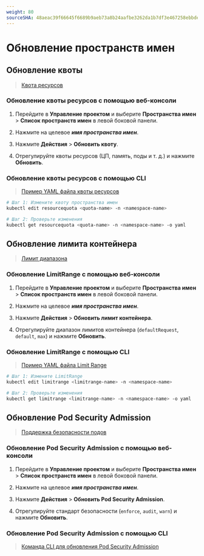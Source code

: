 ```yaml
---
weight: 80
sourceSHA: 48aeac39f66645f6689b9aeb73a8b24aafbe3262da1b7df3e467258ebbde7872
---
```


# Обновление пространств имен

## Обновление квоты

> [Квота ресурсов](./resource_quota.mdx)

### Обновление квоты ресурсов с помощью веб-консоли

1. Перейдите в **Управление проектом** и выберите **Пространства имен** > **Список пространств имен** в левой боковой панели.

2. Нажмите на целевое ***имя пространства имен***.

3. Нажмите **Действия** > **Обновить квоту**.

4. Отрегулируйте квоты ресурсов (ЦП, память, поды и т. д.) и нажмите **Обновить**.

### Обновление квоты ресурсов с помощью CLI

> [Пример YAML файла квоты ресурсов](./create_namespace.mdx#namespace-yaml)

```bash
# Шаг 1: Измените квоту пространства имен  
kubectl edit resourcequota <quota-name> -n <namespace-name>  

# Шаг 2: Проверьте изменения  
kubectl get resourcequota <quota-name> -n <namespace-name> -o yaml  
```

## Обновление лимита контейнера

> [Лимит диапазона](./limit_range.mdx)

### Обновление LimitRange с помощью веб-консоли

1. Перейдите в **Управление проектом** и выберите **Пространства имен** > **Список пространств имен** в левой боковой панели.

2. Нажмите на целевое ***имя пространства имен***.

3. Нажмите **Действия** > **Обновить лимит контейнера**.

4. Отрегулируйте диапазон лимитов контейнера (`defaultRequest`, `default`, `max`) и нажмите **Обновить**.

### Обновление LimitRange с помощью CLI

> [Пример YAML файла Limit Range](./create_namespace.mdx#namespace-yaml)

```bash
# Шаг 1: Измените LimitRange  
kubectl edit limitrange <limitrange-name> -n <namespace-name>  

# Шаг 2: Проверьте изменения  
kubectl get limitrange <limitrange-name> -n <namespace-name> -o yaml  
```

## Обновление Pod Security Admission

> [Поддержка безопасности подов](./security_policies.mdx)

### Обновление Pod Security Admission с помощью веб-консоли

1. Перейдите в **Управление проектом** и выберите **Пространства имен** > **Список пространств имен** в левой боковой панели.

2. Нажмите на целевое ***имя пространства имен***.

3. Нажмите **Действия** > **Обновить Pod Security Admission**.

4. Отрегулируйте стандарт безопасности (`enforce`, `audit`, `warn`) и нажмите **Обновить**.

### Обновление Pod Security Admission с помощью CLI

> [Команда CLI для обновления Pod Security Admission](./security_policies.mdx#update-psa)
